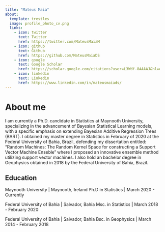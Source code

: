 ```yaml
---
title: "Mateus Maia"
about:
  template: trestles
  image: profile_photo_cv.png
  links:
    - icon: twitter
      text: Twitter
      href: https://twitter.com/MateusMaiaM
    - icon: github
      text: Github
      href: https://github.com/MateusMaiaDS
    - icon: google
      text: Google Scholar
      href: https://scholar.google.com/citations?user=L3Wdf-8AAAAJ&hl=en
    - icon: linkedin
      text: Linkedin
      href: https://www.linkedin.com/in/mateusmaiads/
---
```


# About me

::: justify
I am currently a Ph.D. candidate in Statistics at Maynooth University, specializing in the advancement of Bayesian Statistical Learning models, with a specific emphasis on extending Bayesian Additive Regression Trees (BART). I obtained my master degree in Statistics in February of 2020 at the Federal University of Bahia, Brazil, defending my dissertation entitled: "Random Machines: The Random Kernel Space for constructing a Support Vector Machine Enseble" where I proposed an innovative ensemble method utilizing support vector machines. I also hold an bachelor degree in Geophysics obtained in 2018 by the Federal University of Bahia, Brazil.
:::

## Education

::: justify
Maynooth University \| Maynooth, Ireland Ph.D in Statistics \| March 2020 - Currently

::: justify
Federal University of Bahia \| Salvador, Bahia Msc. in Statistics \| March 2018 - February 2020
:::

Federal University of Bahia \| Salvador, Bahia Bsc. in Geophysics \| March 2014 - February 2018
:::
